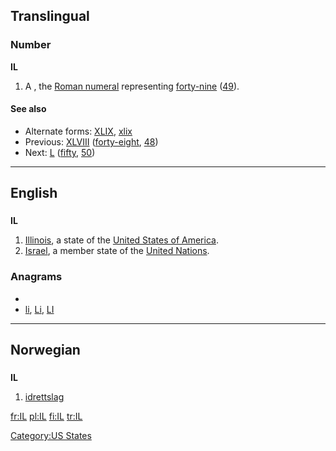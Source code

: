 {{also|il|il-|-il-|.il|îl}}
==Translingual==

===Number===
'''IL'''

# A {{misspelling of|XLIX|lang=mul}}, the [[Roman numeral]] representing [[forty-nine]] ([[49]]).

====See also====
* Alternate forms: [[XLIX]], [[xlix]]
* Previous: [[XLVIII]] ([[forty-eight]], [[48]])
* Next: [[L]] ([[fifty]], [[50]])

----

==English==

==={{abbreviation}}===
'''IL'''

# [[Illinois]], a  state of the [[United States of America]].
# [[Israel]], a member state of the [[United Nations]].

===Anagrams===
* {{alphagram|il}}
* [[li#English|li]], [[Li#English|Li]], [[LI#English|LI]]


[[Category:US States]]

----

==Norwegian==

==={{abbreviation|no}}===
'''IL'''

# [[idrettslag]]

[[fr:IL]]
[[pl:IL]]
[[fi:IL]]
[[tr:IL]]